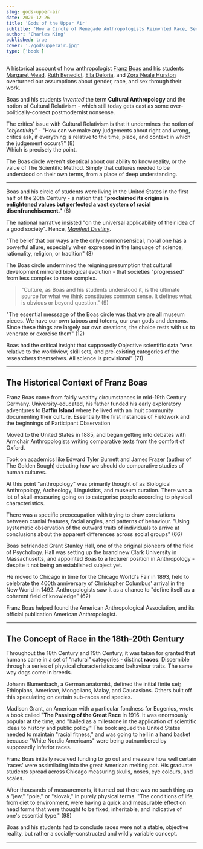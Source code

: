 ```yaml
---
slug: gods-upper-air
date: 2020-12-26
title: 'Gods of the Upper Air'
subtitle: 'How a Circle of Renegade Anthropologists Reinvnted Race, Sex, and Gender in the Twentieth Century'
author: 'Charles King'
published: true
cover: './godsupperair.jpg'
type: ['book']
---
```


A historical account of how anthropologist [Franz Boas](https://en.wikipedia.org/wiki/Franz_Boas) and his students [Margaret Mead](https://en.wikipedia.org/wiki/Margaret_Mead), [Ruth Benedict](https://en.wikipedia.org/wiki/Ruth_Benedict), [Ella Deloria](https://en.wikipedia.org/wiki/Ella_Cara_Deloria), and [Zora Neale Hurston](https://en.wikipedia.org/wiki/Zora_Neale_Hurston) overturned our assumptions about gender, race, and sex through their work.

Boas and his students _invented_ the term **Cultural Anthropology** and the notion of Cultural Relativism - which still today gets cast as some over-politically-correct postmodernist nonsense.

The critics' issue with Cultural Relativism is that it undermines the notion of _"objectivity"_  - "How can we make any judgements about right and wrong, critics ask, if everything is relative to the time, place, and context in which the judgement occurs?"  (8)  
Which is precisely the point.

The Boas circle weren't skeptical about our ability to know reality, or the value of The Scientific Method. Simply that cultures needed to be understood on their own terms, from a place of deep understanding.

---

Boas and his circle of students were living in the United States in the first half of the 20th Century - a nation that **"proclaimed its origins in enlightened values but perfected a vast system of racial disenfranchisement."** (8)

The national narrative insisted "on the universal applicability of their idea of a good society". Hence, _[Manifest Destiny](https://en.wikipedia.org/wiki/Manifest_destiny)_.

"The belief that our ways are the only commonsensical, moral one has a powerful allure, especially when expressed in the language of science, rationality, religion, or tradition" (8)

The Boas circle undermined the reigning presumption that cultural development mirrored biological evolution - that societies "progressed" from less complex to more complex.

> "Culture, as Boas and his students understood it, is the ultimate source for what we think constitutes common sense. It defines what is obvious or beyond question." (9)

"The essential messsage of the Boas circle was that we are all museum pieces. We have our own taboos and totems, our own gods and demons. Since these things are largely our own creations, the choice rests with us to venerate or exorcise them" (12)

Boas had the critical insight that supposedly Objective scientific data "was relative to the worldview, skill sets, and pre-existing categories of the researchers themselves. All science is provisional" (71)

---

## The Historical Context of Franz Boas

Franz Boas came from fairly wealthy circumstances in mid-19th Century Germany. University-educated, his father funded his early exploratory adventures to **Baffin Island** where he lived with an Inuit community documenting their culture. Essentially the first instances of Fieldwork and the beginnings of Participant Observation

Moved to the United States in 1885, and began getting into debates with Armchair Anthropologists writing comparative texts from the comfort of Oxford.

Took on academics like Edward Tyler Burnett and James Frazer (author of The Golden Bough) debating how we should do comparative studies of human cultures.

At this point "anthropology" was primarily thought of as Biological Anthropology, Archeology, Linguistics, and museum curation. There was a lot of skull-measuring going on to categorise people according to physical characteristics.

There was a specific preoccupation with trying to draw correlations between cranial features, facial angles, and patterns of behaviour. "Using systematic observation of the outward traits of individuals to arrive at conclusions about the apparent differences across social groups" (66)

Boas befriended Grant Stanley Hall, one of the original pioneers of the field of Psychology. Hall was setting up the brand new Clark University in Massachusetts, and appointed Boas to a lecturer position in Anthropology - despite it not being an established subject yet.

He moved to Chicago in time for the Chicago World's Fair in 1893, held to celebrate the 400th anniversary of Christopher Columbus' arrival in the New World in 1492. Anthropologists saw it as a chance to "define itself as a coherent field of knowledge" (62)

Franz Boas helped found the American Anthropological Association, and its official publication American Anthropologist.

---

## The Concept of Race in the 18th-20th Century

Throughout the 18th Century and 19th Century, it was taken for granted that humans came in a set of "natural" categories - distinct __races__. Discernible through a series of physical characteristics and behaviour traits. The same way dogs come in breeds.

Johann Blumenbach, a German anatomist, defined the initial finite set; Ethiopians, American, Mongolians, Malay, and Caucasians. Others built off this speculating on certain sub-races and species.
 
 Madison Grant, an American with a particular fondness for Eugenics, wrote a book called "**The Passing of the Great Race** in 1916. It was enormously popular at the time, and "hailed as a milestone in the application of scientific ideas to history and public policy." The book argued the United States needed to maintain "racial fitness," and was going to hell in a hand basket because "White Nordic Americans" were being outnumbered by supposedly inferior races.
 
 Franz Boas initially received funding to go out and measure how well certain 'races' were assimilating into the great American melting pot. His graduate students spread across Chicago measuring skulls, noses, eye colours, and scales.
 
 After thousands of measurements, it turned out there was no such thing as a "jew," "pole," or "slovak," in purely physical terms. "The conditions of life, from diet to environment, were having a quick and measurable effect on head forms that were thought to be fixed, inheritable, and indicative of one's essential type." (98)
 
 Boas and his students had to conclude races were not a stable, objective reality, but rather a socially-constructed and wildly variable concept.
 
---
